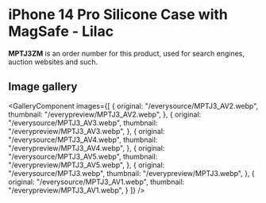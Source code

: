 
# iPhone 14 Pro Silicone Case with MagSafe - Lilac

<Callout type='info' emoji='👉🏻'>**MPTJ3ZM** is an order number for this product, used for search engines, auction websites and such.</Callout>

## Image gallery

<GalleryComponent
    images={[
      {
        original: "/everysource/MPTJ3_AV2.webp",
        thumbnail: "/everypreview/MPTJ3_AV2.webp",
      },
      {
        original: "/everysource/MPTJ3_AV3.webp",
        thumbnail: "/everypreview/MPTJ3_AV3.webp",
      },
      {
        original: "/everysource/MPTJ3_AV4.webp",
        thumbnail: "/everypreview/MPTJ3_AV4.webp",
      },
      {
        original: "/everysource/MPTJ3_AV5.webp",
        thumbnail: "/everypreview/MPTJ3_AV5.webp",
      },
      {
        original: "/everysource/MPTJ3.webp",
        thumbnail: "/everypreview/MPTJ3.webp",
      },
      {
        original: "/everysource/MPTJ3_AV1.webp",
        thumbnail: "/everypreview/MPTJ3_AV1.webp",
      }
    ]}
  />
